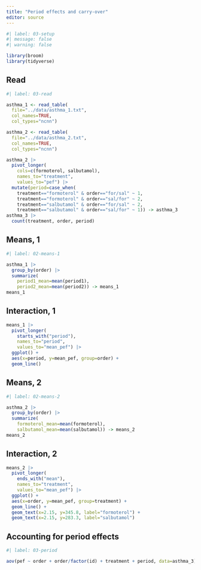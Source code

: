 ```yaml
---
title: "Period effects and carry-over"
editor: source
---
```


```r
#| label: 03-setup
#| message: false
#| warning: false

library(broom)
library(tidyverse)
```



## Read

```r
#| label: 03-read

asthma_1 <- read_table(
  file="../data/asthma_1.txt",
  col_names=TRUE,
  col_types="ncnn")

asthma_2 <- read_table(
  file="../data/asthma_2.txt",
  col_names=TRUE,
  col_types="ncnn")

asthma_2 |>
  pivot_longer(
    cols=c(formoterol, salbutamol),
    names_to="treatment",
    values_to="pef") |>
  mutate(period=case_when(
    treatment=="formoterol" & order=="for/sal" ~ 1,
    treatment=="formoterol" & order=="sal/for" ~ 2,
    treatment=="salbutamol" & order=="for/sal" ~ 2,
    treatment=="salbutamol" & order=="sal/for" ~ 1)) -> asthma_3
asthma_3 |>
  count(treatment, order, period)
```

## Means, 1

```r
#| label: 02-means-1

asthma_1 |>
  group_by(order) |>
  summarize(
    period1_mean=mean(period1),
    period2_mean=mean(period2)) -> means_1
means_1
```

## Interaction, 1

```r
means_1 |>
  pivot_longer(
    starts_with("period"),
    names_to="period",
    values_to="mean_pef") |>
  ggplot() +
  aes(x=period, y=mean_pef, group=order) +
  geom_line()
```

## Means, 2

```r
#| label: 02-means-2

asthma_2 |>
  group_by(order) |>
  summarize(
    formoterol_mean=mean(formoterol),
    salbutamol_mean=mean(salbutamol)) -> means_2
means_2
```

## Interaction, 2

```r
means_2 |>
  pivot_longer(
    ends_with("mean"),
    names_to="treatment",
    values_to="mean_pef") |>
  ggplot() +
  aes(x=order, y=mean_pef, group=treatment) +
  geom_line() +
  geom_text(x=2.15, y=345.8, label="formoterol") +
  geom_text(x=2.15, y=283.3, label="salbutamol")
```

## Accounting for period effects

```r
#| label: 03-period

aov(pef ~ order + order/factor(id) + treatment + period, data=asthma_3)
```
